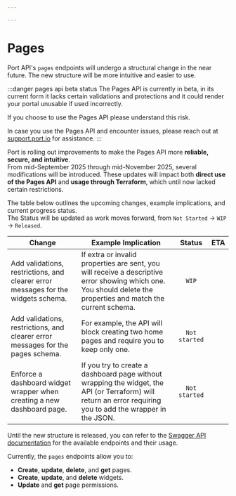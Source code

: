 ```yaml
---

---
```


# Pages

Port API's `pages` endpoints will undergo a structural change in the near future. The new structure will be more intuitive and easier to use.

:::danger pages api beta status
The Pages API is currently in beta, in its current form it lacks certain validations and protections and it could render your portal unusable if used incorrectly.

If you choose to use the Pages API please understand this risk.

In case you use the Pages API and encounter issues, please reach out at [support.port.io](http://support.port.io/) for assistance.
:::

Port is rolling out improvements to make the Pages API more **reliable, secure, and intuitive**.  
From mid-September 2025 through mid-November 2025, several modifications will be introduced. These updates will impact both **direct use of the Pages API** and **usage through Terraform**, which until now lacked certain restrictions.  

The table below outlines the upcoming changes, example implications, and current progress status.  
The Status will be updated as work moves forward, from `Not Started` → `WIP` → `Released`.

| Change  | Example Implication  | Status    | ETA |
|---------|----------------------|:---------:|-----|
| Add validations, restrictions, and clearer error messages for the widgets schema. | If extra or invalid properties are sent, you will receive a descriptive error showing which one. You should delete the properties and match the current schema. | `WIP`  | |
| Add validations, restrictions, and clearer error messages for the pages schema.| For example, the API will block creating two home pages and require you to keep only one. | `Not started`  | |
| Enforce a dashboard widget wrapper when creating a new dashboard page.| If you try to create a dashboard page without wrapping the widget, the API (or Terraform) will return an error requiring you to add the wrapper in the JSON. | `Not started`  | |

Until the new structure is released, you can refer to the [Swagger API documentation](https://api.port.io/swagger/#Pages) for the available endpoints and their usage.

Currently, the `pages` endpoints allow you to:

- **Create**, **update**, **delete**, and **get** pages.
- **Create**, **update**, and **delete** widgets.
- **Update** and **get** page permissions.